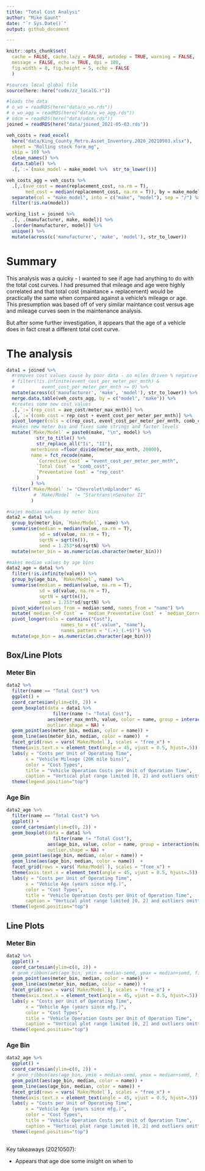```yaml
---
title: "Total Cost Analysi"
author: "Mike Gaunt"
date: "`r Sys.Date()`"
output: github_document

---
```


```r
knitr::opts_chunk$set(
  cache = FALSE, cache.lazy = FALSE, autodep = TRUE, warning = FALSE, 
  message = FALSE, echo = TRUE, dpi = 180,
  fig.width = 8, fig.height = 5, echo = FALSE
  )

```

```r
#sources local global file
source(here::here("code/zz_localG.r")) 

#loads the data
# o_wo = readRDS(here("data/o_wo.rds"))
# o_wo_agg = readRDS(here("data/o_wo_agg.rds"))
# udcm = readRDS(here("data/udcm.rds"))
joined = readRDS(here("data/joined_2021-05-03.rds"))
```

```r
veh_costs = read_excel(
  here("data/King_County_Metro.Asset_Inventory.2020_20210503.xlsx"),
  sheet = "Rolling stock form_mg",
  skip = 10) %>%
  clean_names() %>% 
  data.table() %>%  
  .[,`:=`(make_model = make_model %>%  str_to_lower())]

veh_costs_agg = veh_costs %>%  
  .[,.(ave_cost = mean(replacement_cost, na.rm = T),
       med_cost = median(replacement_cost, na.rm = T)), by = make_model] %>%  
  separate(col = "make_model", into = c("make", "model"), sep = "/") %>%  
  filter(!is.na(model))

working_list = joined %>%
  .[, .(manufacturer, make, model)] %>%  
  .[order(manufacturer, model)] %>% 
  unique() %>%  
  mutate(across(c('manufacturer', 'make', 'model'), str_to_lower)) 

```

# Summary 

This analysis was a quicky - I wanted to see if age had anything to do with the total cost curves. I had presumed that mileage and age were highly correlated and that total cost (maintance + replacement) would be practically the same when compared against a vehicle's mileage or age. This presumption was based off of very similar maintance cost versus age and mileage curves seen in the maintenance analysis. 

But after some further investigation, it appears that the age of a vehicle does in fact creat a different total cost curve. 
 
# The analysis

```r
data1 = joined %>%  
  #removes cost values cause by poor data - no miles driven % negative cost
  # filter(!is.infinite(event_cost_per_meter_per_mnth) &
  #          event_cost_per_meter_per_mnth >= 0) %>% 
  mutate(across(c('manufacturer', 'make', 'model'), str_to_lower)) %>% 
  merge.data.table(veh_costs_agg, by = c("model", "make")) %>% 
  #creates some new cost values
  .[,`:=`(rep_cost = ave_cost/meter_max_mnth)] %>% 
  .[,`:=`(comb_cost = rep_cost + event_cost_per_meter_per_mnth)] %>% 
  pivot_longer(cols = c(rep_cost, event_cost_per_meter_per_mnth, comb_cost)) %>% 
  #makes new meter bin and fixes some strings and factor levels
  mutate(`Make/Model` = paste0(make, "\n", model) %>%  
           str_to_title() %>%  
           str_replace_all("Ii", "II"), 
         meterbinnn =floor_divide(meter_max_mnth, 20000), 
         name = fct_recode(name,
           `Corrective Cost` = "event_cost_per_meter_per_mnth",
           `Total Cost` = "comb_cost",
           `Preventative Cost` = "rep_cost"
           )
         ) %>%  
  filter(`Make/Model` != "Chevrolet\nUplander" #&
          # `Make/Model` != "Startrans\nSenator II"
         )
```

```r
#najes median values by meter bins 
data2 = data1 %>% 
  group_by(meter_bin, `Make/Model`, name) %>%  
  summarise(median = median(value, na.rm = T), 
            sd = sd(value, na.rm = T),
            sqrtN = sqrt(n()),
            semd = 1.253*sd/sqrtN) %>%  
  mutate(meter_bin = as.numeric(as.character(meter_bin))) 

#makes median values by age bins
data2_age = data1 %>% 
  filter(!is.infinite(value)) %>% 
  group_by(age_bin, `Make/Model`, name) %>%  
  summarise(median = median(value, na.rm = T), 
            sd = sd(value, na.rm = T),
            sqrtN = sqrt(n()),
            semd = 1.253*sd/sqrtN) %>%  
  pivot_wider(values_from = median:semd, names_from = "name") %>% 
  mutate(`median_C+P Cost` = `median_Preventative Cost` + `median_Corrective Cost`) %>%  
  pivot_longer(cols = contains("Cost"), 
                    names_to = c(".value", "name"), 
                    names_pattern = "(.+)_(.+$)") %>% 
  mutate(age_bin = as.numeric(as.character(age_bin))) 
```

## Box/Line Plots {.tabset}

### Meter Bin
```r
data2 %>% 
  filter(name == "Total Cost") %>% 
  ggplot() +
  coord_cartesian(ylim=c(0, 2)) +
  geom_boxplot(data = data1 %>%
                 filter(name != "Total Cost"), 
               aes(meter_max_mnth, value, color = name, group = interaction(name, meterbinnn, lex.order = F)),
               outlier.shape = NA) +
  geom_point(aes(meter_bin, median, color = name)) +
  geom_line(aes(meter_bin, median, color = name))  +
  facet_grid(rows = vars(`Make/Model`), scales = "free_x") +
  theme(axis.text.x = element_text(angle = 45, vjust = 0.5, hjust=.5)) + 
  labs(y = "Costs per Unit of Operating Time", 
       x = "Vehicle Mileage (20K mile bins)", 
       color = "Cost Types", 
       title = "Vehicle Operation Costs per Unit of Operation Time",
       caption = "Vertical plot range limited [0, 2] and outliers omitted for visual clarity." ) + 
  theme(legend.position="top")
```

### Age Bin
```r
data2_age %>% 
  filter(name == "Total Cost") %>% 
  ggplot() +
  coord_cartesian(ylim=c(0, 2)) +
  geom_boxplot(data = data1 %>%
                 filter(name != "Total Cost"), 
               aes(age_bin, value, color = name, group = interaction(name, age_bin, lex.order = F)),
               outlier.shape = NA) +
  geom_point(aes(age_bin, median, color = name)) +
  geom_line(aes(age_bin, median, color = name))  +
  facet_grid(rows = vars(`Make/Model`), scales = "free_x") +
  theme(axis.text.x = element_text(angle = 45, vjust = 0.5, hjust=.5)) + 
  labs(y = "Costs per Unit of Operating Time", 
       x = "Vehicle Age (years since mfg.)", 
       color = "Cost Types", 
       title = "Vehicle Operation Costs per Unit of Operation Time",
       caption = "Vertical plot range limited [0, 2] and outliers omitted for visual clarity." ) + 
  theme(legend.position="top") 
```

## {-}

## Line Plots {.tabset}

### Meter Bin
```r
data2 %>% 
  ggplot() +
  coord_cartesian(ylim=c(0, 2)) +
  # geom_ribbon(aes(age_bin, ymin = median-semd, ymax = median+semd, fill = name), alpha = .3) +
  geom_point(aes(meter_bin, median, color = name)) +
  geom_line(aes(meter_bin, median, color = name)) +
  facet_grid(rows = vars(`Make/Model`), scales = "free_x") +
  theme(axis.text.x = element_text(angle = 45, vjust = 0.5, hjust=.5)) + 
  labs(y = "Costs per Unit of Operating Time", 
       x = "Vehicle Age (years since mfg.)", 
       color = "Cost Types", 
       title = "Vehicle Operation Costs per Unit of Operation Time",
       caption = "Vertical plot range limited [0, 2] and outliers omitted for visual clarity." ) + 
  theme(legend.position="top")
```

### Age Bin
```r
data2_age %>% 
  ggplot() +
  coord_cartesian(ylim=c(0, 2)) +
  # geom_ribbon(aes(age_bin, ymin = median-semd, ymax = median+semd, fill = name), alpha = .3) +
  geom_point(aes(age_bin, median, color = name)) +
  geom_line(aes(age_bin, median, color = name)) +
  facet_grid(rows = vars(`Make/Model`), scales = "free_x") +
  theme(axis.text.x = element_text(angle = 45, vjust = 0.5, hjust=.5)) + 
  labs(y = "Costs per Unit of Operating Time", 
       x = "Vehicle Age (years since mfg.)", 
       color = "Cost Types", 
       title = "Vehicle Operation Costs per Unit of Operation Time",
       caption = "Vertical plot range limited [0, 2] and outliers omitted for visual clarity." ) + 
  theme(legend.position="top") 
```
## {-}


Key takeaways (20210507): 

* Appears that age doe some insight on when to 


